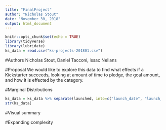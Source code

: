 ```yaml
---
title: "FinalProject"
author: "Nicholas Stout"
date: "November 30, 2018"
output: html_document
---
```


```r
knitr::opts_chunk$set(echo = TRUE)
library(tidyverse)
library(lubridate)
ks_data = read.csv("ks-projects-201801.csv")
```
#Authors
Nicholas Stout, Daniel Tacconi, Issac Nellans

#Proposal
We would like to explore this data to find what effects if a Kickstarter succeeds, looking at amount of time to pledge, the goal amount, and how it is effected by the category.

#Marginal Distributions

```r
ks_data = ks_data %>% separate(launched, into=c("launch_date", "launch_time"), sep = " ") %>% mutate(launch_date = ymd(launch_date), deadline = ymd(deadline), ID = as.factor(ID))
str(ks_data)

```

#Visual summary

#Expanding complexity

```r

```